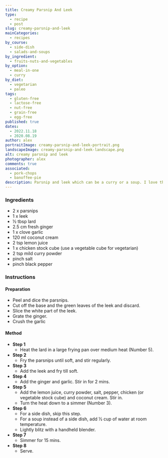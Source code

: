 ```yaml
---
title: Creamy Parsnip And Leek
type:
  - recipe
  - post
slug: creamy-parsnip-and-leek
mainCategories:
  - recipes
by_course:
  - side-dish
  - salads-and-soups
by_ingredient:
  - fruits-nuts-and-vegetables
by_option:
  - meal-in-one
  - curry
by_diet:
  - vegetarian
  - paleo
tags:
  - gluten-free
  - lactose-free
  - nut-free
  - grain-free
  - egg-free
published: true
dates:
  - 2022.11.18
  - 2020.08.19
author: alex
portraitImage: creamy-parsnip-and-leek-portrait.png
landscapeImage: creamy-parsnip-and-leek-landscape.png
alt: creamy parsnip and leek
photographer: alex
comments: true
associated:
  - pork-chops
  - banoffee-pie
description: Parsnip and leek which can be a curry or a soup. I love this recipe, Carl isn't so sure.
---
```


<Ingredients>

### Ingredients

- 2 x parsnips
- 1 x leek
- ½ tbsp lard
- 2.5 cm fresh ginger
- 1 x clove garlic
- 120 ml coconut cream
- 2 tsp lemon juice
- 1 x chicken stock cube (use a vegetable cube for vegetarian)
- 2 tsp mild curry powder
- pinch salt
- pinch black pepper

</Ingredients>

<Instructions>

### Instructions

#### Preparation

- Peel and dice the parsnips.
- Cut off the base and the green leaves of the leek and discard.
- Slice the white part of the leek.
- Grate the ginger.
- Crush the garlic

#### Method

- **Step 1**
  - Heat the lard in a large frying pan over medium heat (Number 5).
- **Step 2**
  - Fry the parsnips until soft, and stir regularly.
- **Step 3**
  - Add the leek and fry till soft.
- **Step 4**
  - Add the ginger and garlic. Stir in for 2 mins.
- **Step 5**
  - Add the lemon juice, curry powder, salt, pepper, chicken (or vegetable stock cube) and coconut cream. Stir in.
  - Turn the heat down to a simmer (Number 3).
- **Step 6**
  - For a side dish, skip this step.
  - For a soup instead of a side dish, add ½ cup of water at room temperature.
  - Lightly blitz with a handheld blender.
- **Step 7**
  - Simmer for 15 mins.
- **Step 8**
  - Serve.

</Instructions>
